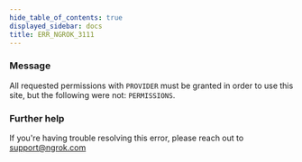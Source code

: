 ```yaml
---
hide_table_of_contents: true
displayed_sidebar: docs
title: ERR_NGROK_3111
---
```


### Message

All requested permissions with `PROVIDER` must be granted in order to use this site, but the following were not: `PERMISSIONS`.

<ErrorDetails />

### Further help

If you're having trouble resolving this error, please reach out to [support@ngrok.com](mailto:support@ngrok.com?subject=Help%20with%20ERR_NGROK_3111)
